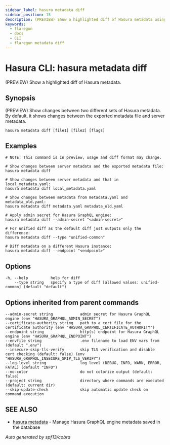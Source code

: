 ```yaml
---
sidebar_label: hasura metadata diff
sidebar_position: 15
description: (PREVIEW) Show a highlighted diff of Hasura metadata using the Hasura CLI
keywords:
  - flaregun
  - docs
  - CLI
  - flaregun metadata diff
---
```


# Hasura CLI: hasura metadata diff

(PREVIEW) Show a highlighted diff of Hasura metadata.

## Synopsis

(PREVIEW) Show changes between two different sets of Hasura metadata. By
default, it shows changes between the exported metadata file and server
metadata.

```
hasura metadata diff [file1] [file2] [flags]
```

## Examples

```
# NOTE: This command is in preview, usage and diff format may change.

# Show changes between server metadata and the exported metadata file:
hasura metadata diff

# Show changes between server metadata and that in local_metadata.yaml:
hasura metadata diff local_metadata.yaml

# Show changes between metadata from metadata.yaml and metadata_old.yaml:
hasura metadata diff metadata.yaml metadata_old.yaml

# Apply admin secret for Hasura GraphQL engine:
hasura metadata diff --admin-secret "<admin-secret>"

# For unified diff as the default diff just outputs only the difference:
hasura metadata diff --type "unified-common"

# Diff metadata on a different Hasura instance:
hasura metadata diff --endpoint "<endpoint>"
```

## Options

```
-h, --help          help for diff
    --type string   specify a type of diff [allowed values: unified-common] (default "default")
```

## Options inherited from parent commands

```
--admin-secret string            admin secret for Hasura GraphQL engine (env "HASURA_GRAPHQL_ADMIN_SECRET")
--certificate-authority string   path to a cert file for the certificate authority (env "HASURA_GRAPHQL_CERTIFICATE_AUTHORITY")
--endpoint string                http(s) endpoint for Hasura GraphQL engine (env "HASURA_GRAPHQL_ENDPOINT")
--envfile string                 .env filename to load ENV vars from (default ".env")
--insecure-skip-tls-verify       skip TLS verification and disable cert checking (default: false) (env "HASURA_GRAPHQL_INSECURE_SKIP_TLS_VERIFY")
--log-level string               log level (DEBUG, INFO, WARN, ERROR, FATAL) (default "INFO")
--no-color                       do not colorize output (default: false)
--project string                 directory where commands are executed (default: current dir)
--skip-update-check              skip automatic update check on command execution
```

## SEE ALSO

- [hasura metadata](/graphql/core/hasura-cli/hasura_metadata.mdx) - Manage Hasura GraphQL engine metadata saved in the database

_Auto generated by spf13/cobra_
